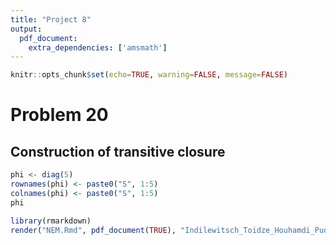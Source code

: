 ```yaml
---
title: "Project 8"
output:
  pdf_document: 
    extra_dependencies: ['amsmath']
---
```


```r
knitr::opts_chunk$set(echo=TRUE, warning=FALSE, message=FALSE)
```

# Problem 20

## Construction of transitive closure

```r
phi <- diag(5)
rownames(phi) <- paste0("S", 1:5)
colnames(phi) <- paste0("S", 1:5)
phi
```

```r
library(rmarkdown)
render("NEM.Rmd", pdf_document(TRUE), "Indilewitsch_Toidze_Houhamdi_Pudziuvelyte_Project8.pdf")
```
